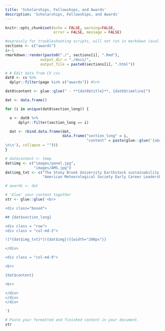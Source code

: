 ```yaml
---
title: 'Scholarships, Fellowships, and Awards'
description: 'Scholarships, Fellowships, and Awards'
---
```


```r
knitr::opts_chunk$set(echo = FALSE, warning=FALSE, 
                      error = FALSE, message = FALSE)
```

```r
#expressly for troubleshooting scripts, will not run in markdown (eval = FALSE)
sections <- c("awards")
i<-1
rmarkdown::render(paste0("./", sections[i], ".Rmd"),
                output_dir = "./docs/",
                output_file = paste0(sections[i], ".html"))
```

```r
# # Edit data from CV csv
dat0 <- cv %>%
  dplyr::filter(page %in% c("awards")) #%>%

dat0$content <- glue::glue(" - **{dat0$title}**, {dat0$timeline}")

dat <- data.frame()

for (i in unique(dat0$section_long)) {

  a <- dat0 %>%
      dplyr::filter(section_long == i)

  dat <- rbind.data.frame(dat,
                          data.frame("section_long" = i,
                                     "content" = paste(glue::glue('{a$content}
\n\n'), collapse = "")))
}

# dat$content <- temp
dat$img <- c("images/panel.jpg", 
             "images/AMS.jpg")
dat$img_txt <- c("The Stony Brook University Earthstock sustainability alumni panel.", 
                 "American Meteorological Society Early Career Leadership Academy in-person summit in Stone Mountain, GA, 2019.")

# awards <- dat

```


```r
# 'Glue' your content together
str <- glue::glue('<br>

<div class="boxed">

## {dat$section_long}

<div class = "row">
<div class = "col-md-3">

![*{dat$img_txt}*]({dat$img}){{width="200px"}}

</div>

<div class = "col-md-9">

<br>

{dat$content}

<br>

</div>
</div>
</div>

')

# Paste your formatted and finished content in your document. 
str 

```
